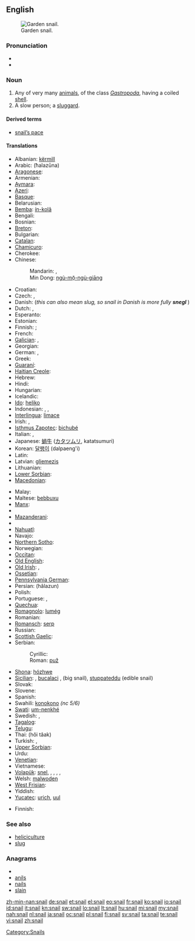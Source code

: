 ==English==
{{wikipedia}}
{{commons|Helicidae}}
[[Image:Snail2.JPG|thumb|Garden snail.]]

===Pronunciation===
* {{audio|en-us-snail.ogg|Audio (US)}}
* {{rhymes|eɪl}}

===Noun===
{{en-noun}}

# Any of very many [[animal]]s, of the class ''[[Gastropoda]]'', having a coiled [[shell]].
# A slow person; a [[sluggard]].

====Derived terms====
* [[snail's pace|snail’s pace]]

{{Flowbreak}}

====Translations====
{{trans-top|any animal of the class ''Gastropoda'' having a shell}}
* Albanian: [[kërmill]] {{g|sq}}
* Arabic: {{Arab|[[حلزونة]]}} (ħalazūna) {{f}}
* [[Aragonese]]: {{t-|an|caragol|m|xs=Aragonese}}
* Armenian: {{t-|hy|խխունջ|tr=xxunǰ}}
* [[Aymara]]: {{t-|ay|ch'uru|xs=Aymara}}
* [[Azeri]]: {{t|az|ilbiz|xs=Azeri}}
* [[Basque]]: {{t|eu|barraskilo|xs=Basque}}
* Belarusian: {{t+|be|смоўж|m|xs=Belarusian}}
* [[Bemba]]: [[ín-kolâ]]
* Bengali: {{t-|bn|শামুক|tr=shamuk|sc=Beng|xs=Bengali}}
* Bosnian: {{t-|bs|puž|m}}
* [[Breton]]: {{t-|br|melc'houed|xs=Breton}}
* Bulgarian: {{t+|bg|охлюв|m|tr=oxljuv}}
* [[Catalan]]: {{t|ca|caragol|m}}
* [[Chamicuro]]: {{tø|ccc|shyamo}}
* Cherokee: {{t|chr|ᎡᎳᏆ|tr=elaqua|sc=Cher|xs=Cherokee}}
* Chinese:
*: Mandarin: {{t-|cmn|蝸牛|sc=Hani}}, {{t-|cmn|蜗牛|tr=wōniú ''(PRC)'' or guāniú ''(Taiwan)''|sc=Hani}}
*: Min Dong: [[ngù-mō̤-ngù-giāng]]
* Croatian: {{t+|hr|puž|m}}
* Czech: {{t+|cs|hlemýžď|m}}, {{t+|cs|šnek|m}}
* Danish: {{t-|da|snegl|c}} (''this can also mean slug, so snail in Danish is more fully '''snegl {{t|da|med}} {{t|da|skal}}''''')
* Dutch: {{t+|nl|slak|f}}, {{t|nl|huisjesslak|f}}
* Esperanto: {{t-|eo|heliko|xs=Esperanto}}
* Estonian: {{t-|et|tigu}}
* Finnish: {{t-|fi|kotilo}}; {{t+|fi|etana}}
* French: {{t+|fr|escargot|m}}
* [[Galician]]: {{t-|gl|caracol|m|xs=Galician}}, {{t-|gl|cosco|m|xs=Galician}}
* Georgian: {{t-|ka|ლოკოკინა|tr=lokokina|sc=Geor|xs=Georgian}}
* German: {{t+|de|Schnecke|f}} {{gloss|any animal of the class Gastropoda, also without shell}}, {{t|de|Gehäuseschnecke|f}}
* Greek: {{t+|el|σαλιγκάρι|n|tr=saligkári}}
* [[Guaraní]]: {{t|gn|jatyta|xs=Guaraní}}
* [[Haitian Creole]]: {{tø|ht|kalmason}}
* Hebrew: {{t+|he|שבלול|m}}
* Hindi: {{t|hi|स्थलीय घोंघा|xs=Hindi}}
* Hungarian: {{t+|hu|csiga}}
* Icelandic: {{t+|is|snigill|m}}
* [[Ido]]: [[heliko]]
* Indonesian: {{t+|id|bekicot|xs=Indonesian}}, {{t|id|keong|xs=Indonesian}}, {{t+|id|siput|xs=Indonesian}}
* [[Interlingua]]: [[limace]]
* Irish: {{t+|ga|seilide|m|xs=Irish}}, {{t|ga|seilmide|m|xs=Irish}}
* [[Isthmus Zapotec]]: [[bichubé]]
* Italian: {{t+|it|chiocciola|f}}, {{t+|it|lumaca|f}}
* Japanese: [[蝸牛]] ([[カタツムリ]], katatsumuri)
* Korean: [[달팽이]] (dalpaeng'i)
* Latin: {{t+|la|cochlea|f}}
* Latvian: [[gliemezis]] {{m}}
* Lithuanian: {{t+|lt|sraigė|f|xs=Lithuanian}}
* [[Lower Sorbian]]: {{tø|dsb|slinik|m|xs=Lower Sorbian}}
* [[Macedonian]]: {{t|mk|полжав|m|tr=pólžav}}
{{trans-mid}}
* Malay: {{t-|ms|siput|xs=Malay}}
* Maltese: [[bebbuxu]] {{m}}
* [[Manx]]: {{t-|gv|crammag|xs=Manx}}
* {{trreq|Maori}}
* [[Mazanderani]]: {{tø|mzn|لیسک|sc=fa-Arab}}
* {{trreq|Mongolian}}
* [[Nahuatl]]: {{t-|nah|tecciztli|xs=Nahuatl}}
* Navajo: {{tø|nv|chʼosh chʼééh digháhii}}
* [[Northern Sotho]]: {{tø|nso|kgohu}}
* Norwegian: {{t|no|snegle|f|m}}
* [[Occitan]]: {{t+|oc|cagaraula|f|xs=Occitan}}
* [[Old English]]: {{t|ang|snægl|m|xs=Old English}}
* [[Old Irish]]: {{tø|sga|seilche|m|xs=Old Irish}}, {{tø|sga|seilide|m|xs=Old Irish}}
* [[Ossetian]]: {{tø|os|сæтæлæг|tr=sætælæg|sc=Cyrl|xs=Ossetian}}
* [[Pennsylvania German]]: {{tø|pdc|Schneck|m}}
* Persian: {{fa-Arab|[[حلزون]]}} (hâlazun)
* Polish: {{t+|pl|ślimak|m}}
* Portuguese: {{t|pt|caramujo|m}}, {{t+|pt|caracol|m}}
* [[Quechua]]: {{t|qu|ch'uru|xs=Quechua}}
* [[Romagnolo]]: [[lumég]] {{f}}
* Romanian: {{t+|ro|melc|m}}
* [[Romansch]]: [[serp#Romansh|serp]]
* Russian: {{t+|ru|улитка|f|tr=ulítka}}
* [[Scottish Gaelic]]: {{t-|gd|seilcheag|f|xs=Scottish Gaelic}}
* Serbian:
*: Cyrillic: {{t-|sr|пуж|m|sc=Cyrl}}
*: Roman: [[puž#Serbian|puž]] {{m}}
* [[Shona]]: [[hózhwe]]
* [[Sicilian]]: {{tø|scn|babbaluciu|m}}, [[bucalaci]] {{m}} , {{tø|scn|crastuni|m}} (big snail), [[stuppateddu]] {{m}} (edible snail)
* Slovak: {{t-|sk|slimák|m}}
* Slovene: {{t+|sl|polž|m}}
* Spanish: {{t+|es|caracol|m}}
* Swahili: [[konokono]] ''(nc 5/6)''
* [[Swati]]: [[um-nenkhé]]
* Swedish: {{t-|sv|snäcka|c}}, {{t|sv|snigel|c}}
* [[Tagalog]]: {{t|tl|kuhol|xs=Tagalog}}
* [[Telugu]]: {{t|te|నత్త|tr=natta}}
* Thai: {{Thai|[[หอยทาก]]}} (hŏi tâak)
* Turkish: {{t+|tr|salyangoz}}, {{t|tr|sümüklüböcek}}
* [[Upper Sorbian]]: {{tø|hsb|šlink|m|xs=Upper Sorbian}}
* Urdu: {{ur-Arab|[[گھونگھا]]}}
* [[Venetian]]: {{tø|vec|sciùs}}
* Vietnamese: {{t+|vi|ốc|xs=Vietnamese}}
* [[Volapük]]: [[snel]], {{qualifier|male, nonhermaphroditic}} {{t|vo|hisnel}}, {{qualifier|female, nonhermaphroditic}} {{t|vo|jisnel}}, {{qualifier|male and/or female offspring, hermaphroditic/nonhermaphroditic}} {{t|vo|snelül}}, {{qualifier|male offspring, nonhermaphroditic}} {{t|vo|hisnelül}}, {{qualifier|female offspring, nonhermaphroditic}} {{t|vo|jisnelül}}
* Welsh: [[malwoden]]
* [[West Frisian]]: {{t-|fy|slak|xs=West Frisian}}
* Yiddish: {{t-|yi|שׁנעק|m|tr=shnek|xs=Yiddish}}
* [[Yucatec]]: [[urich#Yucatec|urich]], [[uul#Yucatec|uul]]
{{trans-bottom}}

{{trans-top|sluggard}}
* Finnish: {{t+|fi|etana}}
{{trans-mid}}
{{trans-bottom}}

===See also===
* [[heliciculture]]
* [[slug]]

===Anagrams===
* {{alphagram|ailns}}
* [[anils#English|anils]]
* [[nails#English|nails]]
* [[slain#English|slain]]

[[Category:Snails]]

[[zh-min-nan:snail]]
[[de:snail]]
[[et:snail]]
[[el:snail]]
[[eo:snail]]
[[fr:snail]]
[[ko:snail]]
[[io:snail]]
[[id:snail]]
[[it:snail]]
[[kn:snail]]
[[sw:snail]]
[[lo:snail]]
[[lt:snail]]
[[hu:snail]]
[[mi:snail]]
[[my:snail]]
[[nah:snail]]
[[nl:snail]]
[[ja:snail]]
[[oc:snail]]
[[pl:snail]]
[[fi:snail]]
[[sv:snail]]
[[ta:snail]]
[[te:snail]]
[[vi:snail]]
[[zh:snail]]